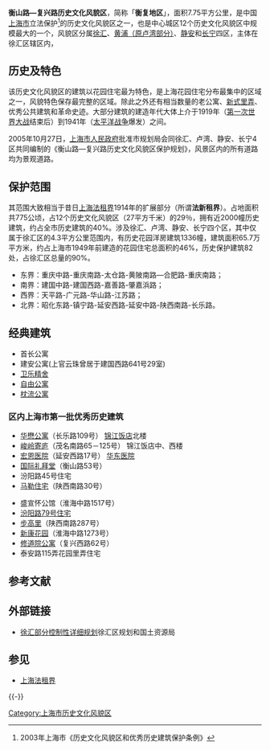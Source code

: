 '''衡山路—复兴路历史文化风貌区'''，简称「'''衡复地区'''」，面积7.75平方公里，是中国[[上海市|上海市]]立法保护<ref>2003年上海市《历史文化风貌区和优秀历史建筑保护条例》</ref>的历史文化风貌区之一，也是中心城区12个历史文化风貌区中规模最大的一个，风貌区分属[[徐汇|徐汇]]、[[黄浦（原卢湾部分）|黄浦（原卢湾部分）]]、[[静安|静安]]和[[长宁|长宁]]四区，主体在徐汇区辖区内，

==历史及特色==
该历史文化风貌区的建筑以花园住宅最为特色，是上海花园住宅分布最集中的区域之一，风貌特色保存最完整的区域。除此之外还有相当数量的老公寓、[[新式里弄|新式里弄]]、优秀公共建筑和革命史迹。大部分建筑的建造年代大体上介于1919年（[[第一次世界大战|第一次世界大战]]结束后）到1941年（[[太平洋战争|太平洋战争]]爆发）之间。

2005年10月27日，[[上海市人民政府|上海市人民政府]]批准市规划局会同徐汇、卢湾、静安、长宁4区共同编制的《衡山路—复兴路历史文化风貌区保护规划》，风景区内的所有道路均为景观道路。

==保护范围==
其范围大致相当于昔日[[上海法租界|上海法租界]]1914年的扩展部分（所谓'''法新租界'''）。占地面积共775公顷，占12个历史文化风貌区（27平方千米）的29％，拥有近2000幢历史建筑，约占全市历史建筑的40%。涉及徐汇、卢湾、静安、长宁四个区，其中仅属于徐汇区的4.3平方公里范围内，有历史花园洋房建筑1336幢，建筑面积65.7万平方米，约占上海市1949年前建造的花园住宅总面积的46%，历史保护建筑82处，占徐汇区总量的90%。

*东界：重庆中路-重庆南路-太仓路-黄陂南路—合肥路-重庆南路；
*南界：建国中路-建国西路-嘉善路-肇嘉浜路；
*西界：天平路-广元路-华山路-江苏路；
*北界：昭化东路-镇宁路-延安西路-延安中路-陕西南路-长乐路。

==经典建筑==
*首长公寓
*建安公寓(上官云珠曾居于建国西路641号29室)
*[[卫乐公寓|卫乐精舍]]
*[[自由公寓|自由公寓]]
*[[枕流公寓|枕流公寓]]
===区内上海市第一批优秀历史建筑===
{{col-begin}}
{{col-2}}
*[[华懋公寓|华懋公寓]]（长乐路109号）  [[锦江饭店|锦江饭店]]北楼   
*[[峻岭寄庐|峻岭寄庐]]（茂名南路65－125号）  锦江饭店中、西楼  
*[[复旦大学附属华东医院|宏恩医院]]（延安西路17号）  [[华东医院|华东医院]]
*[[上海国际礼拜堂|国际礼拜堂]]（衡山路53号）
*汾阳路45号住宅
*[[马勒住宅|马勒住宅]]（陕西南路30号） 
{{col-2}}
*盛宣怀公馆（淮海中路1517号） 
*[[上海工艺美术博物馆|汾阳路79号住宅]]  
*[[步高里|步高里]]（陕西南路287号）  
*[[新康花园|新康花园]]（淮海中路1273号） 
*[[修道院公寓|修道院公寓]]（复兴西路62号）    
*泰安路115弄花园里弄住宅
{{col-end}}

== 参考文献 ==
{{Reflist}}

== 外部链接 ==
*[https://web.archive.org/web/20150401070351/http://ghj.xh.sh.cn/html/xh_gtj/xh_gtj_gtdt_xhgh/2014-09-26/Detail_162423.htm 徐汇部分控制性详细规划]徐汇区规划和国土资源局

== 参见 ==
*[[上海法租界|上海法租界]]

{{-}}
{{上海市历史文化风貌区}}

[[Category:上海市历史文化风貌区|Category:上海市历史文化风貌区]]